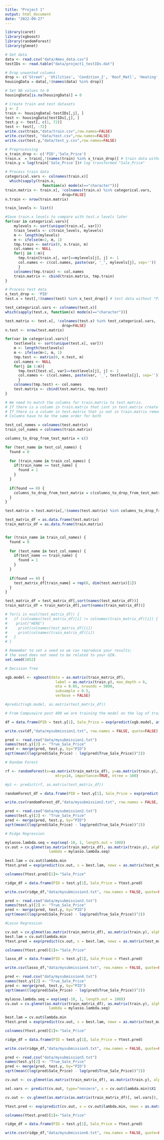```yaml
---
title: "Project 1"
output: html_document
date: "2022-09-27"
---
```

```r
library(caret)
library(xgboost)
library(randomForest)
library(glmnet)
```

```r
# Get data
data <- read.csv("data/Ames_data.csv")
testIDs <- read.table("data/project1_testIDs.dat")

# Drop unwanted columns
drop <- c('Street', 'Utilities', 'Condition_2', 'Roof_Matl', 'Heating', 'Pool_QC', 'Misc_Feature', 'Low_Qual_Fin_SF', 'Pool_Area', 'Longitude','Latitude')
housingData = data[,!(names(data) %in% drop)]

# Set NA values to 0
housingData[is.na(housingData)] = 0

# Create train and test datasets
j <- 2
train <- housingData[-testIDs[,j], ]
test <- housingData[testIDs[,j], ]
test.y <- test[, c(1, 72)]
test <- test[, -72]
write.csv(train,"data/train.csv",row.names=FALSE)
write.csv(test, "data/test.csv",row.names=FALSE)
write.csv(test.y,"data/test_y.csv",row.names=FALSE)
```

```r
# Preprocessing
x_train_drop <- c('PID','Sale_Price')
train.x  = train[,!(names(train) %in% x_train_drop)] # train data without "PID" and "Sale_Price"
train.y = log(train['Sale_Price'])# log transformed "Sale_Price"

# Process train data
categorical.vars <- colnames(train.x)[
  which(sapply(train.x,
                 function(x) mode(x)=="character"))]
train.matrix <- train.x[, !colnames(train.x) %in% categorical.vars, 
                          drop=FALSE]
n.train <- nrow(train.matrix)

train_levels <- list()

#Save train.x levels to compare with test.x levels later
for(var in categorical.vars){
    mylevels <- sort(unique(train.x[, var]))
    train_levels <- c(train_levels, mylevels)
    m <- length(mylevels)
    m <- ifelse(m>2, m, 1)
    tmp.train <- matrix(0, n.train, m)
    col.names <- NULL
    for(j in 1:m){
      tmp.train[train.x[, var]==mylevels[j], j] <- 1
      col.names <- c(col.names, paste(var, '_', mylevels[j], sep=''))
      }
    colnames(tmp.train) <- col.names
    train.matrix <- cbind(train.matrix, tmp.train)
}

# Process test data
x_test_drop <- 'PID'
test.x = test[,!(names(test) %in% x_test_drop)] # test data without "PID" and "Sale_Price"

test_categorical.vars <- colnames(test.x)[
which(sapply(test.x, function(x) mode(x)=="character"))]

test.matrix <- test.x[, !colnames(test.x) %in% test_categorical.vars, 
                          drop=FALSE]
n.test <- nrow(test.matrix)

for(var in categorical.vars){
    testlevels <- sort(unique(test.x[, var]))
    m <- length(testlevels)
    m <- ifelse(m>2, m, 1)
    tmp.test <- matrix(0, n.test, m)
    col.names <- NULL
    for(j in 1:m){
      tmp.test[test.x[, var]==testlevels[j], j] <- 1
      col.names <- c(col.names, paste(var, '_', testlevels[j], sep=''))
      }
    colnames(tmp.test) <- col.names
    test.matrix <- cbind(test.matrix, tmp.test)
}

# We need to match the columns for train.matrix to test.matrix. 
# If there is a column in train.matrix that isnt in test.matrix create the column with all 0 values in the test.matrix. 
# If there is a column in test.matrix that is not in train.matrix remove that column from test.matrix. 
# Columns have to be the same order for both

test_col_names = colnames(test.matrix)
train_col_names = colnames(train.matrix)

columns_to_drop_from_test_matrix = c()

for (test_name in test_col_names) {
  found = 0
  
  for (train_name in train_col_names) {
    if(train_name == test_name) {
      found = 1
    }
  }
  
  if(found == 0) {
    columns_to_drop_from_test_matrix = c(columns_to_drop_from_test_matrix, test_name)
  }
}

test.matrix = test.matrix[,!(names(test.matrix) %in% columns_to_drop_from_test_matrix)]

test_matrix_df = as.data.frame(test.matrix)
train_matrix_df = as.data.frame(train.matrix)


for (train_name in train_col_names) {
  found = 0
  
  for (test_name in test_col_names) {
    if(test_name == train_name) {
      found = 1
    }
  }
  
  if(found == 0) {
    test_matrix_df[train_name] = rep(0, dim(test.matrix)[1])
  }
}

test_matrix_df = test_matrix_df[,sort(names(test_matrix_df))]
train_matrix_df = train_matrix_df[,sort(names(train_matrix_df))]

# for(i in ncol(test_matrix_df)) {
#   if (colnames(test_matrix_df)[i] != colnames(train_matrix_df)[i]) {
#    print("HERE")
#     print(colnames(test_matrix_df)[i])
#     print(colnames(train_matrix_df)[i])
#   }
# }

# Remember to set a seed so we can reproduce your results; 
# the seed does not need to be related to your UIN. 
set.seed(1852)

```

```r
# Decision Tree

xgb.model <- xgboost(data = as.matrix(train_matrix_df), 
                       label = as.matrix(train.y), max_depth = 6,
                       eta = 0.05, nrounds = 5000,
                       subsample = 0.5,
                       verbose = FALSE)

#predict(xgb.model, as.matrix(test_matrix_df))

# From Campuswire post 490 we are training the model on the log of train.y (line 161) and then writing to the csv the exp of the prediction (line 170)

df = data.frame(PID = test.y[1], Sale_Price = exp(predict(xgb.model, as.matrix(test_matrix_df))))

write.csv(df,"data/mysubmission1.txt", row.names = FALSE, quote=FALSE)
```

```r
pred <- read.csv("data/mysubmission1.txt")
names(test.y)[2] <- "True_Sale_Price"
pred <- merge(pred, test.y, by="PID")
sqrt(mean((log(pred$Sale_Price) - log(pred$True_Sale_Price))^2))
```
```r
# Random Forest

rf <- randomForest(x=as.matrix(train_matrix_df), y=as.matrix(train.y), 
                       mtry=14, importance=TRUE, ntree = 100)

#p1 <- predict(rf, as.matrix(test_matrix_df))

randomForest_df = data.frame(PID = test.y[1], Sale_Price = exp(predict(rf, as.matrix(test_matrix_df))))

write.csv(randomForest_df,"data/mysubmission2.txt", row.names = FALSE, quote=FALSE)

```

```r
pred <- read.csv("data/mysubmission2.txt")
names(test.y)[2] <- "True_Sale_Price"
pred <- merge(pred, test.y, by="PID")
sqrt(mean((log(pred$Sale_Price) - log(pred$True_Sale_Price))^2))
```
```r
# Ridge Regression

mylasso.lambda.seq = exp(seq(-10, 1, length.out = 100))
cv.out = cv.glmnet(as.matrix(train_matrix_df), as.matrix(train.y), alpha = 0, 
                    lambda = mylasso.lambda.seq)
  
best.lam = cv.out$lambda.min
Ytest.pred = exp(predict(cv.out, s = best.lam, newx = as.matrix(test_matrix_df)))

colnames(Ytest.pred)[1]<-"Sale_Price"

ridge_df = data.frame(PID = test.y[1], Sale_Price = Ytest.pred)

write.csv(ridge_df,"data/mysubmission3.txt", row.names = FALSE, quote=FALSE)

```

```r
pred <- read.csv("data/mysubmission3.txt")
names(test.y)[2] <- "True_Sale_Price"
pred <- merge(pred, test.y, by="PID")
sqrt(mean((log(pred$Sale_Price) - log(pred$True_Sale_Price))^2))
```
```r
#Lasso Regression

cv.out = cv.glmnet(as.matrix(train_matrix_df), as.matrix(train.y), alpha = 1)
best.lam = cv.out$lambda.min
Ytest.pred = exp(predict(cv.out, s = best.lam, newx = as.matrix(test_matrix_df)))

colnames(Ytest.pred)[1]<-"Sale_Price"

lasso_df = data.frame(PID = test.y[1], Sale_Price = Ytest.pred)

write.csv(lasso_df,"data/mysubmission4.txt", row.names = FALSE, quote=FALSE)

```

```r
pred <- read.csv("data/mysubmission4.txt")
names(test.y)[2] <- "True_Sale_Price"
pred <- merge(pred, test.y, by="PID")
sqrt(mean((log(pred$Sale_Price) - log(pred$True_Sale_Price))^2))
```
```r
mylasso.lambda.seq = exp(seq(-10, 1, length.out = 100))
cv.out = cv.glmnet(as.matrix(train_matrix_df), as.matrix(train.y), alpha = 0.77, 
                    lambda = mylasso.lambda.seq)
  
best.lam = cv.out$lambda.min
Ytest.pred = exp(predict(cv.out, s = best.lam, newx = as.matrix(test_matrix_df)))

colnames(Ytest.pred)[1]<-"Sale_Price"

ridge_df = data.frame(PID = test.y[1], Sale_Price = Ytest.pred)

write.csv(ridge_df,"data/mysubmission5.txt", row.names = FALSE, quote=FALSE)
```

```r
pred <- read.csv("data/mysubmission5.txt")
names(test.y)[2] <- "True_Sale_Price"
pred <- merge(pred, test.y, by="PID")
sqrt(mean((log(pred$Sale_Price) - log(pred$True_Sale_Price))^2))
```
```r
cv.out <- cv.glmnet(as.matrix(train_matrix_df), as.matrix(train.y), alpha = 1)

sel.vars <- predict(cv.out, type="nonzero", s = cv.out$lambda.min)$X1

cv.out <- cv.glmnet(as.matrix(as.matrix(train_matrix_df)[, sel.vars]), as.matrix(train.y), alpha = 0)

Ytest.pred <- exp(predict(cv.out, s = cv.out$lambda.min, newx = as.matrix(test_matrix_df[, sel.vars])))

colnames(Ytest.pred)[1]<-"Sale_Price"

ridge_df = data.frame(PID = test.y[1], Sale_Price = Ytest.pred)

write.csv(ridge_df,"data/mysubmission6.txt", row.names = FALSE, quote=FALSE)

```

